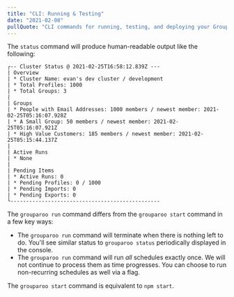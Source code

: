 ```yaml
---
title: "CLI: Running & Testing"
date: "2021-02-08"
pullQuote: "CLI commands for running, testing, and deploying your Grouparoo application."
---
```


<CLICommand name="status" />

The `status` command will produce human-readable output like the following:

```
┌-- Cluster Status @ 2021-02-25T16:58:12.839Z ---
| Overview
| * Cluster Name: evan's dev cluster / development
| * Total Profiles: 1000
| * Total Groups: 3
|
| Groups
| * People with Email Addresses: 1000 members / newest member: 2021-02-25T05:16:07.928Z
| * A Small Group: 50 members / newest member: 2021-02-25T05:16:07.921Z
| * High Value Customers: 185 members / newest member: 2021-02-25T05:15:44.137Z
|
| Active Runs
| * None
|
| Pending Items
| * Active Runs: 0
| * Pending Profiles: 0 / 1000
| * Pending Imports: 0
| * Pending Exports: 0
└------------------------------------------------
```

<CLICommand name="sync" />

<CLICommand name="run" />

The `grouparoo run` command differs from the `grouparoo start` command in a few key ways:

- The `grouparoo run` command will terminate when there is nothing left to do. You'll see similar status to `grouparoo status` periodically displayed in the console.
- The `grouparoo run` command will run _all_ schedules exactly once. We will not continue to process them as time progresses. You can choose to run non-recurring schedules as well via a flag.

<CLICommand name="start" />

The `grouparoo start` command is equivalent to `npm start`.

<CLICommand name="destroy" />

<CLICommand name="console" />
